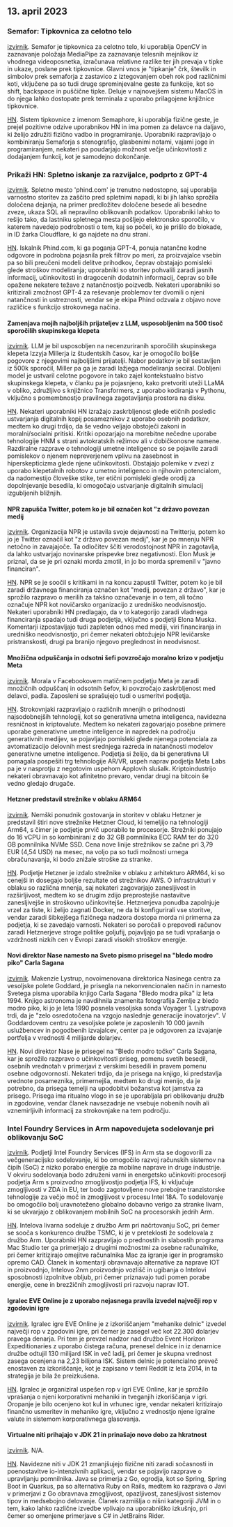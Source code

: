 

<CallToAction />

<Steps>

## 13. april 2023

### Semafor: Tipkovnica za celotno telo

[izvirnik](https://github.com/everythingishacked/Semaphore).
Semafor je tipkovnica za celotno telo, ki uporablja OpenCV in zaznavanje položaja MediaPipe za zaznavanje telesnih mejnikov iz vhodnega videoposnetka, izračunava relativne razlike ter jih prevaja v tipke in ukaze, poslane prek tipkovnice. Glavni vnos je "tipkanje" črk, številk in simbolov prek semaforja z zastavico z iztegovanjem obeh rok pod različnimi koti, vključene pa so tudi druge spreminjevalne geste za funkcije, kot so shift, backspace in puščične tipke. Deluje v najnovejšem sistemu MacOS in do njega lahko dostopate prek terminala z uporabo prilagojene knjižnice tipkovnice.

[HN](http://news.ycombinator.com/item?id=35536550).
Sistem tipkovnice z imenom Semaphore, ki uporablja fizične geste, je prejel pozitivne odzive uporabnikov HN in ima pomen za delavce na daljavo, ki želijo združiti fizično vadbo in programiranje. Uporabniki razpravljajo o kombiniranju Semaforja s stenografijo, glasbenimi notami, vajami joge in programiranjem, nekateri pa poudarjajo možnost večje učinkovitosti z dodajanjem funkcij, kot je samodejno dokončanje.

### Prikaži HN: Spletno iskanje za razvijalce, podprto z GPT-4

[izvirnik](https://www.phind.com).
Spletno mesto 'phind.com' je trenutno nedostopno, saj uporablja varnostno storitev za zaščito pred spletnimi napadi, ki bi jih lahko sprožila določena dejanja, na primer predložitev določene besede ali besedne zveze, ukaza SQL ali nepravilno oblikovanih podatkov. Uporabniki lahko to rešijo tako, da lastniku spletnega mesta pošljejo elektronsko sporočilo, v katerem navedejo podrobnosti o tem, kaj so počeli, ko je prišlo do blokade, in ID žarka Cloudflare, ki ga najdete na dnu strani.

[HN](http://news.ycombinator.com/item?id=35543668).
Iskalnik Phind.com, ki ga poganja GPT-4, ponuja natančne kodne odgovore in podrobna pojasnila prek filtrov po meri, za proizvajalce vsebin pa so bili preučeni modeli delitve prihodkov, čeprav obstajajo pomisleki glede stroškov modeliranja; uporabniki so storitev pohvalili zaradi jasnih informacij, učinkovitosti in dragocenih dodatnih informacij, čeprav so bile opažene nekatere težave z natančnostjo poizvedb. Nekateri uporabniki so kritizirali zmožnost GPT-4 za reševanje problemov ter dvomili o njeni natančnosti in ustreznosti, vendar se je ekipa Phind odzvala z objavo nove različice s funkcijo strokovnega načina.

#### Zamenjava mojih najboljših prijateljev z LLM, usposobljenim na 500 tisoč sporočilih skupinskega klepeta

[izvirnik](https://www.izzy.co/blogs/robo-boys.html).
LLM je bil usposobljen na necenzuriranih sporočilih skupinskega klepeta Izzyja Millerja iz študentskih časov, kar je omogočilo boljše pogovore z njegovimi najboljšimi prijatelji. Nabor podatkov je bil sestavljen iz 500k sporočil, Miller pa ga je zaradi lažjega modeliranja seciral. Dobljeni model je ustvaril celotne pogovore in tako zajel kontekstualno bistvo skupinskega klepeta, v članku pa je pojasnjeno, kako pretvoriti uteži LLaMA v obliko, združljivo s knjižnico Transformers, z uporabo kodiranja v Pythonu, vključno s pomembnostjo pravilnega zagotavljanja prostora na disku.

[HN](http://news.ycombinator.com/item?id=35540154).
Nekateri uporabniki HN izražajo zaskrbljenost glede etičnih posledic ustvarjanja digitalnih kopij posameznikov z uporabo osebnih podatkov, medtem ko drugi trdijo, da še vedno veljajo obstoječi zakoni in moralni/socialni pritiski. Kritiki opozarjajo na morebitne nečedne uporabe tehnologije HNM s strani avtokratskih režimov ali v dobičkonosne namene. Razdiralne razprave o tehnologiji umetne inteligence so se pojavile zaradi pomislekov o njenem nepreverjenem vplivu na zasebnost in hiperskepticizma glede njene učinkovitosti. Obstajajo polemike v zvezi z uporabo klepetalnih robotov z umetno inteligenco in njihovim potencialom, da nadomestijo človeške stike, ter etični pomisleki glede orodij za dopolnjevanje besedila, ki omogočajo ustvarjanje digitalnih simulacij izgubljenih bližnjih.

#### NPR zapušča Twitter, potem ko je bil označen kot "z državo povezan medij

[izvirnik](https://www.wbur.org/npr/1169269161/npr-leaves-twitter-government-funded-media-label).
Organizacija NPR je ustavila svoje dejavnosti na Twitterju, potem ko jo je Twitter označil kot "z državo povezan medij", kar je po mnenju NPR netočno in zavajajoče. Ta odločitev ščiti verodostojnost NPR in zagotavlja, da lahko ustvarjajo novinarske prispevke brez negativnosti. Elon Musk je priznal, da se je pri oznaki morda zmotil, in jo bo morda spremenil v "javno financiran".

[HN](http://news.ycombinator.com/item?id=35539280).
NPR se je soočil s kritikami in na koncu zapustil Twitter, potem ko je bil zaradi državnega financiranja označen kot "medij, povezan z državo", kar je sprožilo razpravo o merilih za takšno označevanje in o tem, ali točno označuje NPR kot novičarsko organizacijo z uredniško neodvisnostjo. Nekateri uporabniki HN predlagajo, da v to kategorijo zaradi vladnega financiranja spadajo tudi druga podjetja, vključno s podjetji Elona Muska. Komentarji izpostavljajo tudi zapleten odnos med mediji, viri financiranja in uredniško neodvisnostjo, pri čemer nekateri obtožujejo NPR levičarske pristranskosti, drugi pa branijo njegovo preglednost in neodvisnost.

#### Množična odpuščanja in odsotni šefi povzročajo moralno krizo v podjetju Meta

[izvirnik](https://www.nytimes.com/2023/04/12/technology/meta-layoffs-employees-management.html).
Morala v Facebookovem matičnem podjetju Meta je zaradi množičnih odpuščanj in odsotnih šefov, ki povzročajo zaskrbljenost med delavci, padla. Zaposleni se sprašujejo tudi o usmeritvi podjetja.

[HN](http://news.ycombinator.com/item?id=35537813).
Strokovnjaki razpravljajo o različnih mnenjih o prihodnosti najsodobnejših tehnologij, kot so generativna umetna inteligenca, navidezna resničnost in kriptovalute. Medtem ko nekateri zagovarjajo posebne primere uporabe generativne umetne inteligence in napredek na področju generativnih medijev, se pojavljajo pomisleki glede njenega potenciala za avtomatizacijo delovnih mest srednjega razreda in natančnosti modelov generativne umetne inteligence. Podjetja si želijo, da bi generativna UI pomagala pospešiti trg tehnologije AR/VR, uspeh naprav podjetja Meta Labs pa je v nasprotju z negotovim uspehom Applovih slušalk. Kriptoindustrijo nekateri obravnavajo kot afinitetno prevaro, vendar drugi na bitcoin še vedno gledajo drugače.

#### Hetzner predstavil strežnike v oblaku ARM64

[izvirnik](https://www.hetzner.com/press-release/arm64-cloud/).
Nemški ponudnik gostovanja in storitev v oblaku Hetzner je predstavil štiri nove strežnike Hetzner Cloud, ki temeljijo na tehnologiji Arm64, s čimer je podjetje prvič uporabilo te procesorje. Strežniki ponujajo do 16 vCPU in so kombinirani z do 32 GB pomnilnika ECC RAM ter do 320 GB pomnilnika NVMe SSD. Cena nove linije strežnikov se začne pri 3,79 EUR (4,54 USD) na mesec, na voljo pa so tudi možnosti urnega obračunavanja, ki bodo znižale stroške za stranke.

[HN](http://news.ycombinator.com/item?id=35540084).
Podjetje Hetzner je izdalo strežnike v oblaku z arhitekturo ARM64, ki so cenejši in dosegajo boljše rezultate od strežnikov AWS. O infrastrukturi v oblaku so različna mnenja, saj nekateri zagovarjajo zanesljivost in razširljivost, medtem ko se drugim zdijo preprostejše nastavitve zanesljivejše in stroškovno učinkovitejše. Hetznerjeva ponudba zapolnjuje vrzel za tiste, ki želijo zagnati Docker, ne da bi konfigurirali vse storitve, vendar zaradi šibkejšega fizičnega nadzora dostopa morda ni primerna za podjetja, ki se zavedajo varnosti. Nekateri so poročali o prepovedi računov zaradi Hetznerjeve stroge politike goljufij, pojavljajo pa se tudi vprašanja o vzdržnosti nizkih cen v Evropi zaradi visokih stroškov energije.

#### Novi direktor Nase namesto na Sveto pismo prisegel na "bledo modro piko" Carla Sagana

[izvirnik](https://www.independent.co.uk/space/nasa-director-carl-sagan-oath-b2317698.html).
Makenzie Lystrup, novoimenovana direktorica Nasinega centra za vesoljske polete Goddard, je prisegla na nekonvencionalen način in namesto Svetega pisma uporabila knjigo Carla Sagana "Bledo modra pika" iz leta 1994. Knjigo astronoma je navdihnila znamenita fotografija Zemlje z bledo modro piko, ki jo je leta 1990 posnela vesoljska sonda Voyager 1. Lystrupova trdi, da je "zelo osredotočena na vzgojo naslednje generacije inovatorjev". V Goddardovem centru za vesoljske polete je zaposlenih 10 000 javnih uslužbencev in pogodbenih izvajalcev, center pa je odgovoren za izvajanje portfelja v vrednosti 4 milijarde dolarjev.

[HN](http://news.ycombinator.com/item?id=35536612).
Novi direktor Nase je prisegel na "Bledo modro točko" Carla Sagana, kar je sprožilo razpravo o učinkovitosti priseg, pomenu svetih besedil, osebnih vrednotah v primerjavi z verskimi besedili in pravem pomenu osebne odgovornosti. Nekateri trdijo, da je prisega na knjigo, ki predstavlja vrednote posameznika, primernejša, medtem ko drugi menijo, da je potrebno, da prisega temelji na upodobitvi božanstva kot jamstva za prisego. Prisega ima ritualno vlogo in se je uporabljala pri oblikovanju družb in zgodovine, vendar članek navsezadnje ne vsebuje nobenih novih ali vznemirljivih informacij za strokovnjake na tem področju.

### Intel Foundry Services in Arm napovedujeta sodelovanje pri oblikovanju SoC

[izvirnik](https://www.intel.com/content/www/us/en/newsroom/news/intel-foundry-arm-announce-multigeneration-collaboration-leading-edge-soc-design.html).
Podjetji Intel Foundry Services (IFS) in Arm sta se dogovorili za večgeneracijsko sodelovanje, ki bo omogočilo razvoj računskih sistemov na čipih (SoC) z nizko porabo energije za mobilne naprave in druge industrije. V okviru sodelovanja bodo združeni varni in energetsko učinkoviti procesorji podjetja Arm s proizvodno zmogljivostjo podjetja IFS, ki vključuje zmogljivosti v ZDA in EU, ter bodo zagotovljene nove prebojne tranzistorske tehnologije za večjo moč in zmogljivost v procesu Intel 18A. To sodelovanje bo omogočilo bolj uravnoteženo globalno dobavno verigo za stranke livarn, ki se ukvarjajo z oblikovanjem mobilnih SoC na procesorskih jedrih Arm.

[HN](http://news.ycombinator.com/item?id=35539057).
Intelova livarna sodeluje z družbo Arm pri načrtovanju SoC, pri čemer se sooča s konkurenco družbe TSMC, ki je v preteklosti že sodelovala z družbo Arm. Uporabniki HN razpravljajo o prednostih in slabostih programa Mac Studio ter ga primerjajo z drugimi možnostmi za osebne računalnike, pri čemer kritizirajo omejitve računalnika Mac za igranje iger in programsko opremo CAD. Članek in komentarji obravnavajo alternative za naprave IOT in proizvodnjo, Intelovo 2nm proizvodnjo vozlišč in ugibanja o Intelovi sposobnosti izpolnitve obljub, pri čemer priznavajo tudi pomen porabe energije, cene in brezžičnih zmogljivosti pri razvoju naprav IOT.

#### Igralec EVE Online je z uporabo nejasnega pravila izvedel največji rop v zgodovini igre

[izvirnik](https://www.pcgamer.com/eve-online-player-uses-obscure-rule-to-pull-off-the-biggest-heist-in-the-games-history/).
Igralec igre EVE Online je z izkoriščanjem "mehanike delnic" izvedel največji rop v zgodovini igre, pri čemer je zasegel več kot 22.300 dolarjev pravega denarja. Pri tem je prevzel nadzor nad družbo Event Horizon Expeditionaries z uporabo čistega računa, prenesel delnice in iz denarnice družbe odtujil 130 milijard ISK in več ladij, pri čemer je skupna vrednost zasega ocenjena na 2,23 bilijona ISK. Sistem delnic je potencialno preveč enostaven za izkoriščanje, kot je zapisano v temi Reddit iz leta 2014, in ta strategija je bila že preizkušena.

[HN](http://news.ycombinator.com/item?id=35533711).
Igralec je organiziral uspešen rop v igri EVE Online, kar je sprožilo vprašanja o njeni korporativni mehaniki in tveganjih izkoriščanja v igri. Oropanje je bilo ocenjeno kot kul in vrhunec igre, vendar nekateri kritizirajo finančno usmeritev in mehaniko igre, vključno z vrednostjo njene igralne valute in sistemom korporativnega glasovanja.

#### Virtualne niti prihajajo v JDK 21 in prinašajo novo dobo za hkratnost

[izvirnik](https://www.infoq.com/news/2023/04/virtual-threads-arrives-jdk21/).
N/A.

[HN](http://news.ycombinator.com/item?id=35535906).
Navidezne niti v JDK 21 zmanjšujejo fizične niti zaradi sočasnosti in poenostavitve io-intenzivnih aplikacij, vendar se pojavijo razprave o upravljanju pomnilnika. Java se primerja z Go, ogrodja, kot so Spring, Spring Boot in Quarkus, pa so alternativa Ruby on Rails, medtem ko razprava o Javi v primerjavi z Go obravnava zmogljivost, opazljivost, zanesljivost sistemov tipov in medsebojno delovanje. Članek razmišlja o nišni kategoriji JVM in o tem, kako lahko različne izvedbe vplivajo na uporabniško izkušnjo, pri čemer so omenjene primerjave s C# in JetBrains Rider.

</Steps>